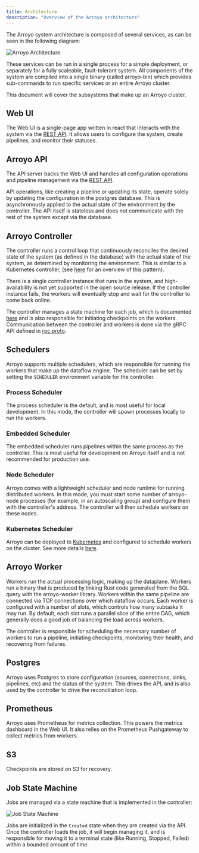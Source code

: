 ```yaml
---
title: Architecture
description: "Overview of the Arroyo architecture"
---
```


The Arroyo system architecture is composed of several services, as can be seen in the following diagram:

![Arroyo Architecture](/images/arroyo_arch.png)

These services can be run in a single process for a simple deployment, or separately for a fully scaleable,
fault-tolerant system.  All components of the system are compiled into a single binary (called arroyo-bin)
which provides sub-commands to run specific services or an entire Arroyo cluster.

This document will cover the subsystems that make up an Arroyo cluster.

## Web UI

The Web UI is a single-page app written in react that interacts with the system via the [REST API](/api-reference/overview).
It allows users to configure the system, create pipelines, and monitor their statuses.

## Arroyo API

The API server backs the Web UI and handles all configuration operations and pipeline management via the [REST API](/api-reference/overview).

API operations, like creating a pipeline or updating its state, operate solely by updating the configuration in
the postgres database. This is asynchronously applied to the actual state of the environment by the controller. The API
itself is stateless and does not communicate with the rest of the system except via the database.

## Arroyo Controller

The controller runs a control loop that continuously reconciles the desired state of the system (as defined in the database)
with the actual state of the system, as determined by monitoring the environment. This is similar to a Kubernetes
controller, (see [here](https://kubernetes.io/docs/concepts/architecture/controller/) for an overview of this pattern).

There is a single controller instance that runs in the system, and high-availability is not yet supported in the open
source release. If the controller instance fails, the workers will eventually stop and wait for the controller to come
back online.

The controller manages a state machine for each job, which is documented [here](#state-machine) and is also responsible
for initiating checkpoints on the workers. Communication between the controller and workers is done via the gRPC API
defined in [rpc.proto](https://github.com/ArroyoSystems/arroyo/blob/master/arroyo-rpc/proto/rpc.proto).

## Schedulers

Arroyo supports multiple schedulers, which are responsible for running the workers that make up the dataflow engine.
The scheduler can be set by setting the `SCHEDULER` environment variable for the controller.

### Process Scheduler

The process scheduler is the default, and is most useful for local development. In this mode, the controller will spawn
processes locally to run the workers.

### Embedded Scheduler

The embedded scheduler runs pipelines within the same process as the controller. This is most useful for development
on Arroyo itself and is not recommended for production use.

### Node Scheduler

Arroyo comes with a lightweight scheduler and node runtime for running distributed workers. In this mode, you must start
some number of arroyo-node processes (for example, in an autoscaling group) and configure them with the controller's
address. The controller will then schedule workers on these nodes.

### Kubernetes Scheduler

Arroyo can be deployed to [Kubernetes](https://kubernetes.io/) and configured to schedule workers on the cluster.
See more details [here](/deployment/kubernetes).

## Arroyo Worker

Workers run the actual processing logic, making up the dataplane. Workers run a binary that is produced by linking
Rust code generated from the SQL query with the arroyo-worker library. Workers within the same pipeline are connected
via TCP connections over which dataflow occurs. Each worker is configured with a number of slots, which controls how
many subtasks it may run. By default, each slot runs a parallel slice of the entire DAG, which generally does a good
job of balancing the load across workers.

The controller is responsible for scheduling the necessary number of workers to run a pipeline, initiating checkpoints,
monitoring their health, and recovering from failures.

## Postgres

Arroyo uses Postgres to store configuration (sources, connections, sinks, pipelines, etc) and the status of the system.
This drives the API, and is also used by the controller to drive the reconciliation loop.

## Prometheus

Arroyo uses Prometheus for metrics collection. This powers the metrics dashboard in the Web UI. It also relies on the
Prometheus Pushgateway to collect metrics from workers.

## S3

Checkpoints are stored on S3 for recovery.

## Job State Machine

Jobs are managed via a state machine that is implemented in the controller:

![Job State Machine](/images/diagrams/state_machine.d2.svg)

Jobs are initialized in the `Created` state when they are created via the API. Once the controller loads the job, it
will begin managing it, and is responsible for moving it to a terminal state (like Running, Stopped, Failed) within a
bounded amount of time.
